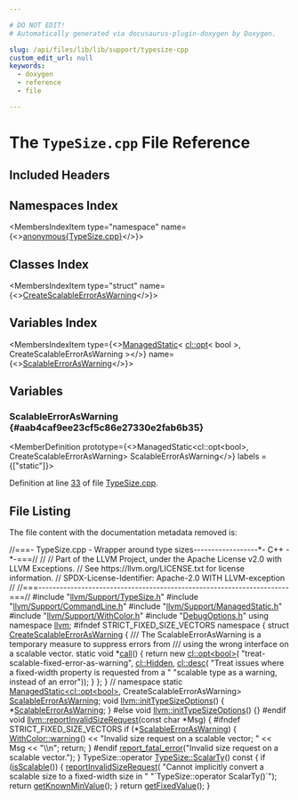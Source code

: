 ```yaml
---

# DO NOT EDIT!
# Automatically generated via docusaurus-plugin-doxygen by Doxygen.

slug: /api/files/lib/lib/support/typesize-cpp
custom_edit_url: null
keywords:
  - doxygen
  - reference
  - file

---
```





# The `TypeSize.cpp` File Reference

<DoxygenPage pluginConfig={pluginConfig}>



## Included Headers

<IncludesList>
<IncludesListItem
  filePath="llvm/Support/TypeSize.h"
  permalink="/docs/api/files/include/include/llvm/include/llvm/support/typesize-h"
  isLocal="true" />
<IncludesListItem
  filePath="llvm/Support/CommandLine.h"
  permalink="/docs/api/files/include/include/llvm/include/llvm/support/commandline-h"
  isLocal="true" />
<IncludesListItem
  filePath="llvm/Support/ManagedStatic.h"
  permalink="/docs/api/files/include/include/llvm/include/llvm/support/managedstatic-h"
  isLocal="true" />
<IncludesListItem
  filePath="llvm/Support/WithColor.h"
  permalink="/docs/api/files/include/include/llvm/include/llvm/support/withcolor-h"
  isLocal="true" />
<IncludesListItem
  filePath="DebugOptions.h"
  permalink="/docs/api/files/lib/lib/support/debugoptions-h"
  isLocal="true" />
</IncludesList>

## Namespaces Index

<MembersIndex>

<MembersIndexItem
  type="namespace"
  name={<><a href="/docs/api/namespaces/anonymous-typesize-cpp-">anonymous&#123;TypeSize.cpp&#125;</a></>}>
</MembersIndexItem>

</MembersIndex>

## Classes Index

<MembersIndex>

<MembersIndexItem
  type="struct"
  name={<><a href="/docs/api/structs/anonymous-namespace-typesize-cpp-/createscalableerroraswarning">CreateScalableErrorAsWarning</a></>}>
</MembersIndexItem>

</MembersIndex>

## Variables Index

<MembersIndex>

<MembersIndexItem
  type={<><a href="/docs/api/classes/llvm/managedstatic">ManagedStatic</a>&lt; <a href="/docs/api/classes/llvm/cl/opt">cl::opt</a>&lt; bool &gt;, CreateScalableErrorAsWarning &gt;</>}
  name={<><a href="#aab4caf9ee23cf5c86e27330e2fab6b35">ScalableErrorAsWarning</a></>}>
</MembersIndexItem>

</MembersIndex>


<SectionDefinition>

## Variables

### ScalableErrorAsWarning {#aab4caf9ee23cf5c86e27330e2fab6b35}

<MemberDefinition
  prototype={<>ManagedStatic&lt;cl::opt&lt;bool&gt;, CreateScalableErrorAsWarning&gt; ScalableErrorAsWarning</>}
  labels = {["static"]}>

Definition at line <a href="#l00033">33</a> of file <a href="/docs/api/files/lib/lib/support/typesize-cpp">TypeSize.cpp</a>.
</MemberDefinition>

</SectionDefinition>

## File Listing

The file content with the documentation metadata removed is:

<ProgramListing>

<Link id="l00001" /><CodeLine lineNumber="1"><Highlight kind="comment">//===- TypeSize.cpp - Wrapper around type sizes------------------&#42;- C++ -&#42;-===//</Highlight><Highlight kind="normal"></Highlight></CodeLine>
<Link id="l00002" /><CodeLine lineNumber="2"><Highlight kind="normal"></Highlight><Highlight kind="comment">//</Highlight><Highlight kind="normal"></Highlight></CodeLine>
<Link id="l00003" /><CodeLine lineNumber="3"><Highlight kind="normal"></Highlight><Highlight kind="comment">// Part of the LLVM Project, under the Apache License v2.0 with LLVM Exceptions.</Highlight><Highlight kind="normal"></Highlight></CodeLine>
<Link id="l00004" /><CodeLine lineNumber="4"><Highlight kind="normal"></Highlight><Highlight kind="comment">// See https://llvm.org/LICENSE.txt for license information.</Highlight><Highlight kind="normal"></Highlight></CodeLine>
<Link id="l00005" /><CodeLine lineNumber="5"><Highlight kind="normal"></Highlight><Highlight kind="comment">// SPDX-License-Identifier: Apache-2.0 WITH LLVM-exception</Highlight><Highlight kind="normal"></Highlight></CodeLine>
<Link id="l00006" /><CodeLine lineNumber="6"><Highlight kind="normal"></Highlight><Highlight kind="comment">//</Highlight><Highlight kind="normal"></Highlight></CodeLine>
<Link id="l00007" /><CodeLine lineNumber="7"><Highlight kind="normal"></Highlight><Highlight kind="comment">//===----------------------------------------------------------------------===//</Highlight><Highlight kind="normal"></Highlight></CodeLine>
<Link id="l00008" /><CodeLine lineNumber="8"><Highlight kind="normal"></Highlight></CodeLine>
<Link id="l00009" /><CodeLine lineNumber="9"><Highlight kind="normal"></Highlight><Highlight kind="preprocessor">#include &quot;<a href="/docs/api/files/include/include/llvm/include/llvm/support/typesize-h">llvm/Support/TypeSize.h</a>&quot;</Highlight><Highlight kind="normal"></Highlight></CodeLine>
<Link id="l00010" /><CodeLine lineNumber="10"><Highlight kind="normal"></Highlight><Highlight kind="preprocessor">#include &quot;<a href="/docs/api/files/include/include/llvm/include/llvm/support/commandline-h">llvm/Support/CommandLine.h</a>&quot;</Highlight><Highlight kind="normal"></Highlight></CodeLine>
<Link id="l00011" /><CodeLine lineNumber="11"><Highlight kind="normal"></Highlight><Highlight kind="preprocessor">#include &quot;<a href="/docs/api/files/include/include/llvm/include/llvm/support/managedstatic-h">llvm/Support/ManagedStatic.h</a>&quot;</Highlight><Highlight kind="normal"></Highlight></CodeLine>
<Link id="l00012" /><CodeLine lineNumber="12"><Highlight kind="normal"></Highlight><Highlight kind="preprocessor">#include &quot;<a href="/docs/api/files/include/include/llvm/include/llvm/support/withcolor-h">llvm/Support/WithColor.h</a>&quot;</Highlight><Highlight kind="normal"></Highlight></CodeLine>
<Link id="l00013" /><CodeLine lineNumber="13"><Highlight kind="normal"></Highlight></CodeLine>
<Link id="l00014" /><CodeLine lineNumber="14"><Highlight kind="normal"></Highlight><Highlight kind="preprocessor">#include &quot;<a href="/docs/api/files/lib/lib/support/debugoptions-h">DebugOptions.h</a>&quot;</Highlight><Highlight kind="normal"></Highlight></CodeLine>
<Link id="l00015" /><CodeLine lineNumber="15"><Highlight kind="normal"></Highlight></CodeLine>
<Link id="l00016" /><CodeLine lineNumber="16"><Highlight kind="normal"></Highlight><Highlight kind="keyword">using namespace </Highlight><Highlight kind="normal"><a href="/docs/api/namespaces/llvm">llvm</a>;</Highlight></CodeLine>
<Link id="l00017" /><CodeLine lineNumber="17"><Highlight kind="normal"></Highlight></CodeLine>
<Link id="l00018" /><CodeLine lineNumber="18"><Highlight kind="normal"></Highlight><Highlight kind="preprocessor">#ifndef STRICT&#95;FIXED&#95;SIZE&#95;VECTORS</Highlight><Highlight kind="normal"></Highlight></CodeLine>
<Link id="l00019" /><CodeLine lineNumber="19" lineLink="/docs/api/namespaces/anonymous-typesize-cpp-"><Highlight kind="normal"></Highlight><Highlight kind="keyword">namespace </Highlight><Highlight kind="normal">&#123;</Highlight></CodeLine>
<Link id="l00020" /><CodeLine lineNumber="20" lineLink="/docs/api/structs/anonymous-namespace-typesize-cpp-/createscalableerroraswarning"><Highlight kind="normal"></Highlight><Highlight kind="keyword">struct </Highlight><Highlight kind="normal"><a href="/docs/api/structs/anonymous-namespace-typesize-cpp-/createscalableerroraswarning">CreateScalableErrorAsWarning</a> &#123;</Highlight><Highlight kind="comment"></Highlight></CodeLine>
<Link id="l00021" /><CodeLine lineNumber="21"><Highlight kind="comment">  /// The ScalableErrorAsWarning is a temporary measure to suppress errors from</Highlight></CodeLine>
<Link id="l00022" /><CodeLine lineNumber="22"><Highlight kind="comment">  /// using the wrong interface on a scalable vector.</Highlight><Highlight kind="normal"></Highlight></CodeLine>
<Link id="l00023" /><CodeLine lineNumber="23" lineLink="/docs/api/structs/anonymous-namespace-typesize-cpp-/createscalableerroraswarning/#a2793a0e9508a519830ac763ebb6557c6"><Highlight kind="normal">  </Highlight><Highlight kind="keyword">static</Highlight><Highlight kind="normal"> </Highlight><Highlight kind="keywordtype">void</Highlight><Highlight kind="normal"> &#42;<a href="/docs/api/structs/anonymous-namespace-typesize-cpp-/createscalableerroraswarning/#a2793a0e9508a519830ac763ebb6557c6">call</a>() &#123;</Highlight></CodeLine>
<Link id="l00024" /><CodeLine lineNumber="24"><Highlight kind="normal">    </Highlight><Highlight kind="keywordflow">return</Highlight><Highlight kind="normal"> </Highlight><Highlight kind="keyword">new</Highlight><Highlight kind="normal"> <a href="/docs/api/classes/llvm/cl/opt">cl::opt&lt;bool&gt;</a>(</Highlight></CodeLine>
<Link id="l00025" /><CodeLine lineNumber="25"><Highlight kind="normal">        </Highlight><Highlight kind="stringliteral">&quot;treat-scalable-fixed-error-as-warning&quot;</Highlight><Highlight kind="normal">, <a href="/docs/api/namespaces/llvm/cl/#a68075925a54790e71ca790e1d4f21a40a263ac008d8d31f13ce460395fc4cf7e6">cl::Hidden</a>,</Highlight></CodeLine>
<Link id="l00026" /><CodeLine lineNumber="26"><Highlight kind="normal">        <a href="/docs/api/structs/llvm/cl/desc">cl::desc</a>(</Highlight></CodeLine>
<Link id="l00027" /><CodeLine lineNumber="27"><Highlight kind="normal">            </Highlight><Highlight kind="stringliteral">&quot;Treat issues where a fixed-width property is requested from a &quot;</Highlight><Highlight kind="normal"></Highlight></CodeLine>
<Link id="l00028" /><CodeLine lineNumber="28"><Highlight kind="normal">            </Highlight><Highlight kind="stringliteral">&quot;scalable type as a warning, instead of an error&quot;</Highlight><Highlight kind="normal">));</Highlight></CodeLine>
<Link id="l00029" /><CodeLine lineNumber="29"><Highlight kind="normal">  &#125;</Highlight></CodeLine>
<Link id="l00030" /><CodeLine lineNumber="30"><Highlight kind="normal">&#125;;</Highlight></CodeLine>
<Link id="l00031" /><CodeLine lineNumber="31"><Highlight kind="normal">&#125; </Highlight><Highlight kind="comment">// namespace</Highlight><Highlight kind="normal"></Highlight></CodeLine>
<Link id="l00032" /><CodeLine lineNumber="32"><Highlight kind="normal"></Highlight><Highlight kind="keyword">static</Highlight><Highlight kind="normal"> <a href="/docs/api/classes/llvm/managedstatic">ManagedStatic&lt;cl::opt&lt;bool&gt;</a>, CreateScalableErrorAsWarning&gt;</Highlight></CodeLine>
<Link id="l00033" /><CodeLine lineNumber="33" lineLink="#aab4caf9ee23cf5c86e27330e2fab6b35"><Highlight kind="normal">    <a href="#aab4caf9ee23cf5c86e27330e2fab6b35">ScalableErrorAsWarning</a>;</Highlight></CodeLine>
<Link id="l00034" /><CodeLine lineNumber="34" lineLink="/docs/api/namespaces/llvm/#a85604c506a712961324c0191a372e329"><Highlight kind="normal"></Highlight><Highlight kind="keywordtype">void</Highlight><Highlight kind="normal"> <a href="/docs/api/namespaces/llvm/#a85604c506a712961324c0191a372e329">llvm::initTypeSizeOptions</a>() &#123; &#42;<a href="#aab4caf9ee23cf5c86e27330e2fab6b35">ScalableErrorAsWarning</a>; &#125;</Highlight></CodeLine>
<Link id="l00035" /><CodeLine lineNumber="35"><Highlight kind="normal"></Highlight><Highlight kind="preprocessor">#else</Highlight><Highlight kind="normal"></Highlight></CodeLine>
<Link id="l00036" /><CodeLine lineNumber="36"><Highlight kind="normal"></Highlight><Highlight kind="keywordtype">void</Highlight><Highlight kind="normal"> <a href="/docs/api/namespaces/llvm/#a85604c506a712961324c0191a372e329">llvm::initTypeSizeOptions</a>() &#123;&#125;</Highlight></CodeLine>
<Link id="l00037" /><CodeLine lineNumber="37"><Highlight kind="normal"></Highlight><Highlight kind="preprocessor">#endif</Highlight><Highlight kind="normal"></Highlight></CodeLine>
<Link id="l00038" /><CodeLine lineNumber="38"><Highlight kind="normal"></Highlight></CodeLine>
<Link id="l00039" /><CodeLine lineNumber="39" lineLink="/docs/api/namespaces/llvm/#a916e9619e70faa6bc1f4daf0c21292c5"><Highlight kind="normal"></Highlight><Highlight kind="keywordtype">void</Highlight><Highlight kind="normal"> <a href="/docs/api/namespaces/llvm/#a916e9619e70faa6bc1f4daf0c21292c5">llvm::reportInvalidSizeRequest</a>(</Highlight><Highlight kind="keyword">const</Highlight><Highlight kind="normal"> </Highlight><Highlight kind="keywordtype">char</Highlight><Highlight kind="normal"> &#42;Msg) &#123;</Highlight></CodeLine>
<Link id="l00040" /><CodeLine lineNumber="40"><Highlight kind="normal"></Highlight><Highlight kind="preprocessor">#ifndef STRICT&#95;FIXED&#95;SIZE&#95;VECTORS</Highlight><Highlight kind="normal"></Highlight></CodeLine>
<Link id="l00041" /><CodeLine lineNumber="41"><Highlight kind="normal">  </Highlight><Highlight kind="keywordflow">if</Highlight><Highlight kind="normal"> (&#42;<a href="#aab4caf9ee23cf5c86e27330e2fab6b35">ScalableErrorAsWarning</a>) &#123;</Highlight></CodeLine>
<Link id="l00042" /><CodeLine lineNumber="42"><Highlight kind="normal">    <a href="/docs/api/classes/llvm/withcolor/#a237ad6eae22f6b2746a542c02d309a5b">WithColor::warning</a>() &lt;&lt; </Highlight><Highlight kind="stringliteral">&quot;Invalid size request on a scalable vector; &quot;</Highlight><Highlight kind="normal"> &lt;&lt; Msg</Highlight></CodeLine>
<Link id="l00043" /><CodeLine lineNumber="43"><Highlight kind="normal">                         &lt;&lt; </Highlight><Highlight kind="stringliteral">&quot;\\n&quot;</Highlight><Highlight kind="normal">;</Highlight></CodeLine>
<Link id="l00044" /><CodeLine lineNumber="44"><Highlight kind="normal">    </Highlight><Highlight kind="keywordflow">return</Highlight><Highlight kind="normal">;</Highlight></CodeLine>
<Link id="l00045" /><CodeLine lineNumber="45"><Highlight kind="normal">  &#125;</Highlight></CodeLine>
<Link id="l00046" /><CodeLine lineNumber="46"><Highlight kind="normal"></Highlight><Highlight kind="preprocessor">#endif</Highlight><Highlight kind="normal"></Highlight></CodeLine>
<Link id="l00047" /><CodeLine lineNumber="47"><Highlight kind="normal">  <a href="/docs/api/namespaces/llvm/#a7f2a3d4dcfee70225988aec53ff1e173">report&#95;fatal&#95;error</a>(</Highlight><Highlight kind="stringliteral">&quot;Invalid size request on a scalable vector.&quot;</Highlight><Highlight kind="normal">);</Highlight></CodeLine>
<Link id="l00048" /><CodeLine lineNumber="48"><Highlight kind="normal">&#125;</Highlight></CodeLine>
<Link id="l00049" /><CodeLine lineNumber="49"><Highlight kind="normal"></Highlight></CodeLine>
<Link id="l00050" /><CodeLine lineNumber="50" lineLink="/docs/api/classes/llvm/typesize/#abf6c7341110c645c72a95e0e011c38bd"><Highlight kind="normal">TypeSize::operator <a href="/docs/api/classes/llvm/details/fixedorscalablequantity/#acedfd762498bd93768c82e145023a2e9">TypeSize::ScalarTy</a>()</Highlight><Highlight kind="keyword"> const </Highlight><Highlight kind="normal">&#123;</Highlight></CodeLine>
<Link id="l00051" /><CodeLine lineNumber="51"><Highlight kind="normal">  </Highlight><Highlight kind="keywordflow">if</Highlight><Highlight kind="normal"> (<a href="/docs/api/classes/llvm/details/fixedorscalablequantity/#a9188f84e1dd67530330dcab9cae787d7">isScalable</a>()) &#123;</Highlight></CodeLine>
<Link id="l00052" /><CodeLine lineNumber="52"><Highlight kind="normal">    <a href="/docs/api/namespaces/llvm/#a916e9619e70faa6bc1f4daf0c21292c5">reportInvalidSizeRequest</a>(</Highlight></CodeLine>
<Link id="l00053" /><CodeLine lineNumber="53"><Highlight kind="normal">        </Highlight><Highlight kind="stringliteral">&quot;Cannot implicitly convert a scalable size to a fixed-width size in &quot;</Highlight><Highlight kind="normal"></Highlight></CodeLine>
<Link id="l00054" /><CodeLine lineNumber="54"><Highlight kind="normal">        </Highlight><Highlight kind="stringliteral">&quot;&#96;TypeSize::operator ScalarTy()&#96;&quot;</Highlight><Highlight kind="normal">);</Highlight></CodeLine>
<Link id="l00055" /><CodeLine lineNumber="55"><Highlight kind="normal">    </Highlight><Highlight kind="keywordflow">return</Highlight><Highlight kind="normal"> <a href="/docs/api/classes/llvm/details/fixedorscalablequantity/#ac4ab9dd9440c55bee1aa4a1195cee759">getKnownMinValue</a>();</Highlight></CodeLine>
<Link id="l00056" /><CodeLine lineNumber="56"><Highlight kind="normal">  &#125;</Highlight></CodeLine>
<Link id="l00057" /><CodeLine lineNumber="57"><Highlight kind="normal">  </Highlight><Highlight kind="keywordflow">return</Highlight><Highlight kind="normal"> <a href="/docs/api/classes/llvm/details/fixedorscalablequantity/#a33880aaca0ad05e5f1557f079305bde5">getFixedValue</a>();</Highlight></CodeLine>
<Link id="l00058" /><CodeLine lineNumber="58"><Highlight kind="normal">&#125;</Highlight></CodeLine>

</ProgramListing>

</DoxygenPage>
